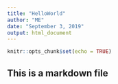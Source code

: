 ```yaml
---
title: "HelloWorld"
author: "ME"
date: "September 3, 2019"
output: html_document
---
```


```r
knitr::opts_chunk$set(echo = TRUE)
```

## This is a markdown file

